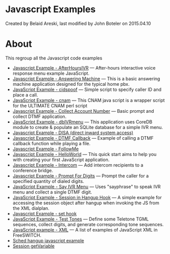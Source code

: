 
# Javascript Examples 

 Created by  Belaid Areski, last modified by  John Boteler on 2015.04.10

# About

This regroup all the Javascript code examples

* [Javascript Example - AfterHoursIVR](./Javascript-Example---AfterHoursIVR_7144104.mdx#about) — After-hours interactive voice response menu example JavaScript.
* [Javascript Example - Answering Machine](./Javascript-Example---Answering-Machine_7143487.mdx#about) — This is a basic answering machine application designed for the typical home pbx.
* [JavaScript Example - cidspoof](./JavaScript-Example---cidspoof_7144661.mdx#about) — Simple script to specify caller ID and place a call.
* [JavaScript Example - cnam](./JavaScript-Example---cnam_7144664.mdx#about) — This CNAM java script is a wrapper script for the ULTIMATE CNAM perl script
* [Javascript Example - Collect Account Number](./Javascript-Example---Collect-Account-Number_7144593.mdx#code) — Basic prompt and collect DTMF application.
* [JavaScript Example - dbIVRmenu](./JavaScript-Example---dbIVRmenu_7144656.mdx#about) — This application uses CoreDB module to create & populate an SQLite database for a simple IVR menu.
* [Javascript Example - DISA (direct inward system access)](./9634479.mdx#about)
* [Javascript Example - DTMF Callback](./Javascript-Example---DTMF-Callback_7144571.mdx#0-about) — Example of calling a DTMF callback function while playing a file.
* [Javascript Example - FollowMe](./Javascript-Example---FollowMe_9634482.mdx#about)
* [Javascript Example - HelloWorld](./Javascript-Example---HelloWorld_7144139.mdx#about) — This quick start aims to help you with creating your first JavaScript application.
* [Javascript Example - Intercom](./Javascript-Example---Intercom_7144108.mdx#about) — Add intercom recipients to a conference bridge.
* [Javascript Example - Prompt For Digits](./Javascript-Example---Prompt-For-Digits_7144118.mdx#about) — Prompt the caller for a specified quantity of dialed digits.
* [JavaScript Example - Say IVR Menu](./JavaScript-Example---Say-IVR-Menu/index.mdx#about) — Uses "sayphrase" to speak IVR menu and collect a single DTMF digit.
* [JavaScript Example - Session in Hangup Hook](./JavaScript-Example---Session-in-Hangup-Hook_7766254.mdx#about) — A simple example for accessing the session object after hangup when invoking the JS from the XML dialplan.
* [Javascript Example - set hook](./Javascript-Example---set-hook_9634690.mdx#-freeswitch--javascript-example---set-hook-)
* [JavaScript Example - Test Tones](./JavaScript-Example---Test-Tones_7144682.mdx#about) — Define some Teletone TGML sequences, collect digits, and generate corresponding tone sequences.
* [JavaScript example - XML](./JavaScript-example---XML_7144136.mdx#about) — A list of examples of JavaScript XML in FreeSWITCH.
* [Sched hangup javascript example](./Sched-hangup-javascript-example_13174181.mdx#about)
* [Session getVariable](./Session-getVariable_13174000.mdx#example)



